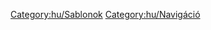 <noinclude></noinclude>{{en/Navbox|navbar = off
|state = off

|name = Navbox Rakomány
|title = [[hu/Manual/Base Set/Economy/Rakomány|Rakomány]]

|group1 = [[hu/Manual/Éghajlatok#Mérsékelt|Mérsékelt]]
|list1 = {{en/nowrap begin}} [[hu/Manual/Base Set/Economy/Acél|Acél]]{{en/·w}} [[hu/Manual/Base Set/Economy/Állat|Állat]]{{en/·w}} [[hu/Manual/Base Set/Economy/Áru|Áru]]{{en/·w}} [[hu/Manual/Base Set/Economy/Búza|Búza]]{{en/·w}} [[hu/Manual/Base Set/Economy/Értéktárgyak|Értéktárgyak]]{{en/·w}} [[hu/Manual/Base Set/Economy/Fa|Fa]]{{en/·w}} [[hu/Manual/Base Set/Economy/Levél|Levél]]{{en/·w}} [[hu/Manual/Base Set/Economy/Olaj|Olaj]]{{en/·w}} [[hu/Manual/Base Set/Economy/Szén|Szén]]{{en/·w}} [[hu/Manual/Base Set/Economy/Utasok|Utasok]]{{en/·w}} [[hu/Manual/Base Set/Economy/Vasérc|Vasérc]]{{en/nowrap end}}

|group2 = [[hu/Manual/Éghajlatok#Szubarktikus|Szubarktikus]]
|list2 = {{en/nowrap begin}} [[hu/Manual/Base Set/Economy/Arany|Arany]]{{en/·w}} [[hu/Manual/Base Set/Economy/Állat|Állat]]{{en/·w}} [[hu/Manual/Base Set/Economy/Áru|Áru]]{{en/·w}} [[hu/Manual/Base Set/Economy/Sarki búza|Búza]]{{en/·w}} [[hu/Manual/Base Set/Economy/Étel|Étel]]{{en/·w}} [[hu/Manual/Base Set/Economy/Fa|Fa]]{{en/·w}} [[hu/Manual/Base Set/Economy/Levél|Levél]]{{en/·w}} [[hu/Manual/Base Set/Economy/Olaj|Olaj]]{{en/·w}} [[hu/Manual/Base Set/Economy/Papír|Papír]]{{en/·w}} [[hu/Manual/Base Set/Economy/Szén|Szén]]{{en/·w}} [[hu/Manual/Base Set/Economy/Utasok|Utasok]]{{en/nowrap end}}
|group3 = [[hu/Manual/Éghajlatok#Szubtrópusi|Szubtrópusi]]
|list3 = {{en/nowrap begin}} [[hu/Manual/Base Set/Economy/Áru|Áru]]{{en/·w}} [[hu/Manual/Base Set/Economy/Étel|Étel]]{{en/·w}} [[hu/Manual/Base Set/Economy/Fa|Fa]]{{en/·w}} [[hu/Manual/Base Set/Economy/Gumi|Gumi]]{{en/·w}} [[hu/Manual/Base Set/Economy/Gyémánt|Gyémánt]]{{en/·w}} [[hu/Manual/Base Set/Economy/Gyümölcs|Gyümölcs]]{{en/·w}} [[hu/Manual/Base Set/Economy/Kukorica|Kukorica]]{{en/·w}} [[hu/Manual/Base Set/Economy/Levél|Levél]]{{en/·w}} [[hu/Manual/Base Set/Economy/Olaj|Olaj]]{{en/·w}} [[hu/Manual/Base Set/Economy/Rézérc|Rézérc]]{{en/·w}} [[hu/Manual/Base Set/Economy/Utasok|Utasok]]{{en/·w}} [[hu/Manual/Base Set/Economy/Víz|Víz]]{{en/nowrap end}}

|group4 = [[hu/Manual/Éghajlatok#Játékvilág|Játékvilág]]
|list4 = {{en/nowrap begin}} [[hu/Buborék|Buborék]]{{en/·w}} [[hu/Cukor|Cukor]]{{en/·w}} [[hu/Cukorka|Cukorka]]{{en/·w}} [[hu/Elem|Elem]]{{en/·w}} [[hu/Játék|Játék]]{{en/·w}} [[hu/Kóla|Kóla]]{{en/·w}} [[hu/Manual/Base Set/Economy/Levél|Levél]]{{en/·w}} [[hu/Műanyag|Műanyag]]{{en/·w}} [[hu/Szénsavas ital|Szénsavas ital]]{{en/·w}} [[hu/Tejkaramella|Tejkaramella]]{{en/·w}} [[hu/Manual/Base Set/Economy/Utasok|Utasok]]{{en/·w}} [[hu/Vattacukor|Vattacukor]]{{en/nowrap end}}

}}
<noinclude>

[[Category:hu/Sablonok]][[Category:hu/Navigáció]]
</noinclude>